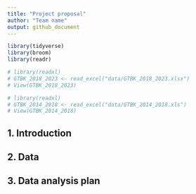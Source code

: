 ```yaml
---
title: "Project proposal"
author: "Team name"
output: github_document
---
```


```r
library(tidyverse)
library(broom)
library(readr)
```

```r
# library(readxl)
# GTBK_2018_2023 <- read_excel("data/GTBK_2018_2023.xlsx")
# View(GTBK_2018_2023)

# library(readxl)
# GTBK_2014_2018 <- read_excel("data/GTBK_2014_2018.xls")
# View(GTBK_2014_2018)

```


## 1. Introduction



## 2. Data



## 3. Data analysis plan



